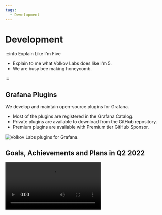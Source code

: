 ```yaml
---
tags:
  - Development
---
```



# Development

:::info Explain Like I'm Five

- Explain to me what Volkov Labs does like I'm 5.
- We are busy bee making honeycomb.

:::

## Grafana Plugins

We develop and maintain open-source plugins for Grafana.

- Most of the plugins are registered in the Grafana Catalog.
- Private plugins are available to download from the GitHub repository.
- Premium plugins are available with Premium tier GitHub Sponsor.

<Image title="Volkov Labs plugins for Grafana." src="/img/honeycomb.png" />

## Goals, Achievements and Plans in Q2 2022

<Video
  src="https://www.youtube.com/embed/qZfnhmaUllU"
  title="Goals, achievements and plans. Volkov Labs in Q2 2022."
/>
